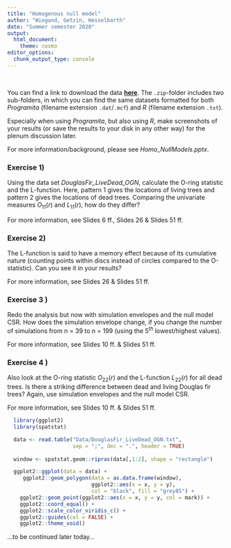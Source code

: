 ```yaml
---
title: "Homogenous null model"
author: "Wiegand, Getzin, Hesselbarth"
date: "Summer semester 2020"
output: 
  html_document:
    theme: cosmo
editor_options: 
  chunk_output_type: console
---
```


<br>

You can find a link to download the data [**here**](https://mhesselbarth.github.io/spatial_statistics_practicals/data.html). The `.zip`-folder includes two sub-folders, in which you can find the same datasets formatted for both *Programita* (filename extension `.dat`/`.mcf`) and *R* (filename extension `.txt`).

Especially when using *Programita*, but also using *R*, make screenshots of your results (or save the results to your disk in any other way) for the plenum discussion later.

For more information/background, please see *Homo_NullModels.pptx*.

### Exercise 1) 
Using the data set *DouglasFir_LiveDead_OGN*, calculate the O-ring statistic and the L-function. Here, pattern 1 gives the locations of living trees and pattern 2 gives the locations of dead trees. Comparing the univariate measures $O_{11}(r)$ and $L_{11}(r)$, how do they differ?

For more information, see Slides 6 ff., Slides 26 & Slides 51 ff.

### Exercise 2)
The L-function is said to have a memory effect because of its cumulative nature (counting points within discs instead of circles compared to the O-statistic). Can you see it in your results?

For more information, see Slides 26 & Slides 51 ff.

### Exercise 3 )
Redo the analysis but now with simulation envelopes and the null model CSR. How does the simulation envelope change, if you change the number of simulations from n = 39 to n = 199 (using the $5^{th}$ lowest/highest values).

For more information, see Slides 10 ff. & Slides 51 ff.

### Exercise 4 )
Also look at the O-ring statistic $O_{22}(r)$ and the L-function $L_{22}(r)$ for all dead trees. Is there a striking difference between dead and living Douglas fir trees? Again, use simulation envelopes and the null model CSR.

For more information, see Slides 10 ff. & Slides 51 ff.

```r
  library(ggplot2)
  library(spatstat)

  data <- read.table("Data/DouglasFir_LiveDead_OGN.txt", 
                     sep = ";", dec = ".", header = TRUE)
  
  window <- spatstat.geom::ripras(data[,1:2], shape = "rectangle")

  ggplot2::ggplot(data = data) + 
     ggplot2::geom_polygon(data = as.data.frame(window),
                           ggplot2::aes(x = x, y = y),
                           col = "black", fill = "grey85") +
    ggplot2::geom_point(ggplot2::aes(x = x, y = y, col = mark)) + 
    ggplot2::coord_equal() + 
    ggplot2::scale_color_viridis_c() + 
    ggplot2::guides(col = FALSE) + 
    ggplot2::theme_void()
```

...to be continued later today...
